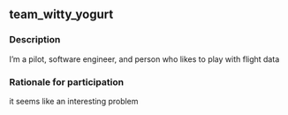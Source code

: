 ## team_witty_yogurt

### Description
I'm a pilot, software engineer, and person who likes to play with flight data

### Rationale for participation
it seems like an interesting problem

